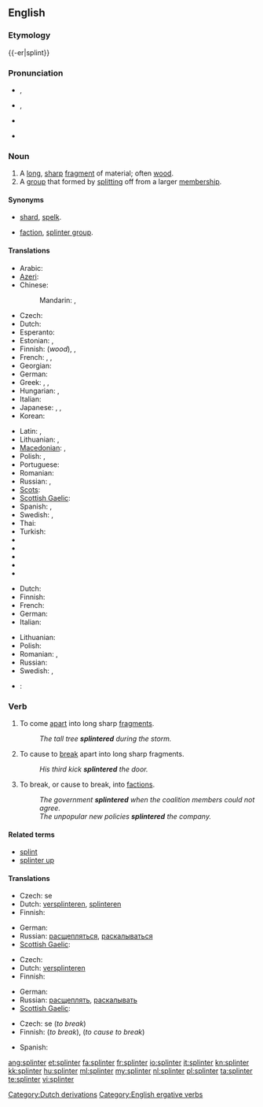 {{was wotd|2009|February|1}}
==English==
{{wikipedia|dab=splinter}}

===Etymology===
{{-er|splint}}

===Pronunciation===
* {{a|UK}} {{IPA|/ˈsplɪn.tə/}}, {{SAMPA|/"splIn.t@/}}
* {{a|US}} {{IPA|/ˈsplɪn.tɚ/}}, {{SAMPA|"splIn.t@`/}}
*: {{audio|en-us-splinter.ogg|Audio (US)}}
* {{a|Southern US}} {{IPA|/ˈsplɪn.ɚ/}}
* {{rhymes|ɪntə(r)}}

===Noun===
{{en-noun}}

# A [[long]], [[sharp]] [[fragment]] of material; often [[wood]].
# A [[group]] that formed by [[split]]ting off from a larger [[membership]].

====Synonyms====
* {{sense|long sharp fragment}} [[shard]], [[spelk]].
* {{sense|group formed by splitting}} [[faction]], [[splinter group]].

====Translations====
{{trans-top|long, sharp fragment of material; often wood}}
* Arabic: {{t|ar|شظية|f|tr=shaZíyya|sc=Arab}}
* [[Azeri]]: {{t|az|tilişkə}}
* Chinese:
*: Mandarin: {{t|cmn|碎片|tr=suìpiàn|sc=Hani}},  {{t-|cmn|刺|tr=cì|sc=Hani}}
* Czech: {{t-|cs|tříska|f}}
* Dutch: {{t+|nl|splinter}}
* Esperanto: {{t-|eo|splito|xs=Esperanto}}
* Estonian: {{t-|et|pind}}, {{t-|et|kild}}
* Finnish: {{t-|fi|säle}} (''wood''), {{t+|fi|sirpale}}, {{t-|fi|pirstale}}
* French: {{t+|fr|éclat|m}},  {{t+|fr|esquille|f}}, {{t+|fr|écharde|f}}
* Georgian: {{t-|ka|კვარი|tr=kvari|sc=Geor|xs=Georgian}}
* German: {{t+|de|Splitter|m}}
* Greek: {{t+|el|θραύσμα|n|tr=thráfsma|sc=Grek}}, {{italbrac|wood}} {{t+|el|ακίδα|f|tr=akída|sc=Grek}}, {{italbrac|usually metal}} {{t+|el|βλήμα|n|tr=vlíma|sc=Grek}}
* Hungarian: {{t|hu|forgács}}, {{t+|hu|szálka}}
* Italian: {{t-|it|scheggia|f}}
* Japanese: {{t-|ja|破片|tr=はへん, hahen|sc=Jpan}},  {{t+|ja|刺|sc=Jpan}},  {{t|ja|とげ|tr=doke|sc=Jpan}}
* Korean: {{t|ko|나무 조각|tr=namu jogak|sc=Hang}}
{{trans-mid}}
* Latin: {{t-|la|assula|f}}, {{t|la|schidia|f}}
* Lithuanian: {{t|lt|drožlė|f|xs=Lithuanian}},  {{t|lt|rakštis|f|xs=Lithuanian}}
* [[Macedonian]]: {{t-|mk|спица|f|tr=spíca|sc=Cyrl}},  {{t|mk|деланка|f|tr=délanka|sc=Cyrl}}
* Polish: {{t|pl|odłamek|m}}, {{t|pl|drzazga|f}}
* Portuguese: {{t|pt|farpa|f}}
* Romanian: {{t-|ro|aşchie}}
* Russian: {{t|ru|щепка|f|tr=ščépka|sc=Cyrl}}, {{t+|ru|заноза|f|tr=zanóza|sc=Cyrl}}
* [[Scots]]: {{tø|sco|spail|xs=Scots}}
* [[Scottish Gaelic]]: {{t-|gd|spealg|f|xs=Scottish Gaelic}}
* Spanish: {{italbrac|wood}} {{t-|es|astilla|f}}, {{italbrac|bone or metal}} {{t+|es|esquirla|f}}
* Swedish: {{t|sv|flisa|c}}, {{t|sv|sticka|c}}
* Thai: {{t|th|เสี้ยน|tr=sîan}}
* Turkish: {{t|tr|kıymık}}
* {{trreq|ang}}
* {{trreq|fa}}
* {{trreq|he}}
* {{trreq|hi}}
* {{trreq|hy}}
{{trans-bottom}}

{{trans-top|a group that formed by splitting off from a larger membership}}
* Dutch: {{t|nl|splintergroep}}
* Finnish: {{t|fi|sirpaleryhmä}}
* French: {{t+|fr|faction|f}}
* German: {{t|de|Splittergruppe|f}}
* Italian: {{t+|it|fazione}}
{{trans-mid}}
* Lithuanian: {{t|lt|trupinys|m|xs=Lithuanian}}
* Polish: {{t|pl|odłam|m}}
* Romanian: {{t|ro|factiune|f}}, {{t-|ro|schisma|f}}
* Russian: {{t|ru|отщепенцы}}
* Swedish: {{t|sv|avknoppning|c}}, {{t|sv|utbrytning|c}}
{{trans-bottom}}

{{checktrans-top}}
* {{ttbc|fr}}: {{t|fr|écharde|m}}
{{trans-bottom}}

===Verb===
{{en-verb}}

# {{intransitive}} To come [[apart]] into long sharp [[fragment]]s.
#: ''The tall tree '''splintered''' during the storm.''
# {{transitive}} To cause to [[break]] apart into long sharp fragments.
#: ''His third kick '''splintered''' the door.''
# {{figuratively|of a group}} To break, or cause to break, into [[faction]]s.
#: ''The government '''splintered''' when the coalition members could not agree.''
#: ''The unpopular new policies '''splintered''' the company.''

====Related terms====
* [[splint]]
* [[splinter up]]

====Translations====
{{trans-top|to come apart into splinters}}
* Czech: {{t-|cs|štěpit}} se
* Dutch: [[versplinteren]], [[splinteren]]
* Finnish: {{t+|fi|hajota}} {{t-|fi|säle|alt=säleiksi}}
{{trans-mid}}
* German: {{t-|de|zersplittern}}
* Russian: [[расщепляться]], [[раскалываться]]
* [[Scottish Gaelic]]: {{t-|gd|spealg|xs=Scottish Gaelic}}
{{trans-bottom}}

{{trans-top|to cause to break apart into splinters}}
* Czech: {{t-|cs|štípat}}
* Dutch: [[versplinteren]]
* Finnish: {{t+|fi|hajottaa}}
{{trans-mid}}
* German: {{t-|de|zersplittern}}
* Russian: [[расщеплять]], [[раскалывать]]
* [[Scottish Gaelic]]: {{t-|gd|spealg|xs=Scottish Gaelic}}
{{trans-bottom}}

{{trans-top|to break or cause to break into factions}}
* Czech: {{t-|cs|odštěpit}} se (''to break'')
* Finnish: {{t+|fi|hajota}} (''to break''), {{t+|fi|hajottaa}} (''to cause to break'')
{{trans-mid}}
* Spanish: {{t-|es|astillar}}
{{trans-bottom}}

[[Category:Dutch derivations]]
[[Category:English ergative verbs]]

[[ang:splinter]]
[[et:splinter]]
[[fa:splinter]]
[[fr:splinter]]
[[io:splinter]]
[[it:splinter]]
[[kn:splinter]]
[[kk:splinter]]
[[hu:splinter]]
[[ml:splinter]]
[[my:splinter]]
[[nl:splinter]]
[[pl:splinter]]
[[ta:splinter]]
[[te:splinter]]
[[vi:splinter]]